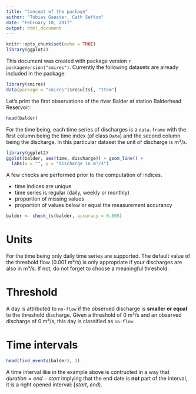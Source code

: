 ```yaml
---
title: "Concept of the package"
author: "Tobias Gauster, Cath Sefton"
date: "February 10, 2017"
output: html_document
---
```


```r
knitr::opts_chunk$set(echo = TRUE)
library(ggplot2)
```

This document was created with package version ``r packageVersion("smires")``.  Currently the following datasets are already included in the package:
```r
library(smires)
data(package = "smires")$results[, "Item"]
```

Let's print the first observations of the river Balder at station Balderhead Reservoir:
```r
head(balder)
```

For the time being, each time series of discharges is a `data.frame` with the first column being the time index (of class `Date`) and the second column being the discharge. In this particular dataset the unit of discharge is m³/s.
```r
library(ggplot2)
ggplot(balder, aes(time, discharge)) + geom_line() +
  labs(x = "", y = "discharge in m³/s")

```

A few checks are performed prior to the computation of indices. 

* time indices are unique
* time series is regular (daily, weekly or monthly)
* proportion of missing values
* proportion of values below or equal the measurement accurancy

```r
balder <- check_ts(balder, accuracy = 0.005)
```


# Units
For the time being only daily time series are supported. The default value of the threshold flow (0.001 m³/s) is only appropriate if your discharges are also in m³/s. If not, do not forget to choose a meaningful threshold. 

# Threshold 
A day is attributed to `no-flow` if the observed discharge is **smaller or equal** to the threshold discharge. Given a threshold of 0 m³/s and an observed discharge of 0 m³/s, this day is classified as `no-flow`. 

# Time intervals
```r
head(find_events(balder), 2)
```

A time interval like in the example above is contructed in a way that $duration = end - start$  implying that the end date is **not** part of the interval, it is a right opened interval: $[start,\ end)$. 